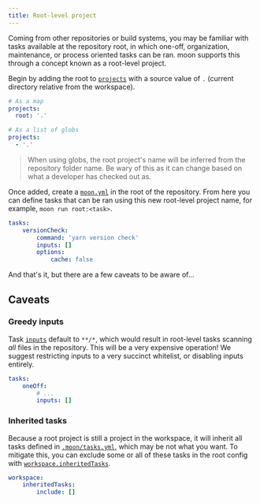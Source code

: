 ```yaml
---
title: Root-level project
---
```



<VersionLabel header version="0.9" />

Coming from other repositories or build systems, you may be familiar with tasks available at the
repository root, in which one-off, organization, maintenance, or process oriented tasks can be ran.
moon supports this through a concept known as a root-level project.

Begin by adding the root to [`projects`](../config/workspace#projects) with a source value of `.`
(current directory relative from the workspace).

```yaml title=".moon/workspace.yml"
# As a map
projects:
  root: '.'

# As a list of globs
projects:
  - '.'
```

> When using globs, the root project's name will be inferred from the repository folder name. Be
> wary of this as it can change based on what a developer has checked out as.

Once added, create a [`moon.yml`](../config/project) in the root of the repository. From here you
can define tasks that can be ran using this new root-level project name, for example,
`moon run root:<task>`.

```yaml title="moon.yml"
tasks:
	versionCheck:
		command: 'yarn version check'
		inputs: []
		options:
			cache: false
```

And that's it, but there are a few caveats to be aware of...

## Caveats

### Greedy inputs

Task [`inputs`](../config/project#inputs) default to `**/*`, which would result in root-level tasks
scanning _all_ files in the repository. This will be a very expensive operation! We suggest
restricting inputs to a very succinct whitelist, or disabling inputs entirely.

```yaml title="moon.yml"
tasks:
	oneOff:
		# ...
		inputs: []
```

### Inherited tasks

Because a root project is still a project in the workspace, it will inherit all tasks defined in
[`.moon/tasks.yml`](../config/tasks), which may be not what you want. To mitigate this, you can
exclude some or all of these tasks in the root config with
[`workspace.inheritedTasks`](../config/project#inheritedtasks).

```yaml title="moon.yml"
workspace:
	inheritedTasks:
		include: []
```
